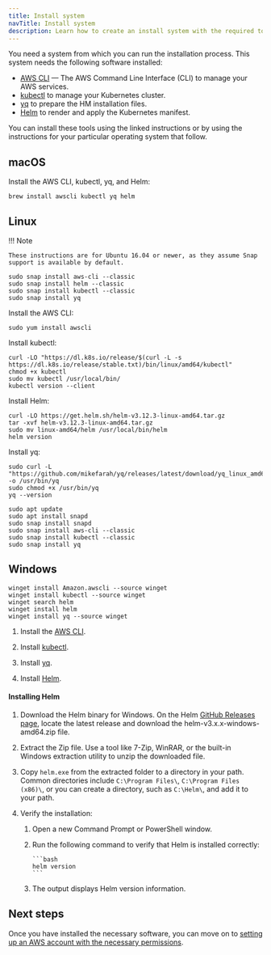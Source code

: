 ```yaml
---
title: Install system
navTitle: Install system
description: Learn how to create an install system with the required tools to install Hybrid Manager.
---
```


You need a system from which you can run the installation process. This system needs the following software installed:

-   [AWS CLI](https://docs.aws.amazon.com/cli/latest/userguide/getting-started-install.html#getting-started-install-instructions) — The AWS Command Line Interface (CLI) to manage your AWS services.
-   [kubectl](https://docs.aws.amazon.com/eks/latest/userguide/install-kubectl.html) to manage your Kubernetes cluster.
-   [yq](https://github.com/mikefarah/yq) to prepare the HM installation files.
-   [Helm](https://helm.sh/docs/intro/install/) to render and apply the Kubernetes manifest.

You can install these tools using the linked instructions or by using the instructions for your particular operating system that follow.

## macOS

Install the AWS CLI, kubectl, yq, and Helm:

```shell
brew install awscli kubectl yq helm
```

## Linux

<TabContainer>
<Tab title="Ubuntu">

!!! Note

    These instructions are for Ubuntu 16.04 or newer, as they assume Snap support is available by default.

```shell
sudo snap install aws-cli --classic
sudo snap install helm --classic
sudo snap install kubectl --classic
sudo snap install yq

```

</Tab>

<Tab title="Red Hat">

Install the AWS CLI:

```shell
sudo yum install awscli
```

Install kubectl:

```
curl -LO "https://dl.k8s.io/release/$(curl -L -s https://dl.k8s.io/release/stable.txt)/bin/linux/amd64/kubectl"
chmod +x kubectl
sudo mv kubectl /usr/local/bin/
kubectl version --client
```

Install Helm:

```
curl -LO https://get.helm.sh/helm-v3.12.3-linux-amd64.tar.gz
tar -xvf helm-v3.12.3-linux-amd64.tar.gz
sudo mv linux-amd64/helm /usr/local/bin/helm
helm version
```

Install yq:

```
sudo curl -L "https://github.com/mikefarah/yq/releases/latest/download/yq_linux_amd64" -o /usr/bin/yq
sudo chmod +x /usr/bin/yq
yq --version
```

</Tab>

<Tab title="Debian">

```shell
sudo apt update
sudo apt install snapd
sudo snap install snapd
sudo snap install aws-cli --classic
sudo snap install kubectl --classic
sudo snap install yq
```

</Tab>
</TabContainer>

## Windows

<TabContainer>
<Tab title="Winget">

```shell
winget install Amazon.awscli --source winget
winget install kubectl --source winget
winget search helm
winget install helm
winget install yq --source winget
```

</Tab>

<Tab title="Manually">

1.  Install the [AWS CLI](https://docs.aws.amazon.com/cli/latest/userguide/install-cliv2-windows.html).

2.  Install [kubectl](https://kubernetes.io/docs/tasks/tools/install-kubectl-windows/).

3.  Install [yq](https://github.com/mikefarah/yq?tab=readme-ov-file#windows).

4.  Install [Helm](installsystem.mdx#installing-helm).

</Tab>
</TabContainer>

#### Installing Helm

1.  Download the Helm binary for Windows. On the Helm [GitHub Releases page](https://github.com/helm/helm/releases), locate the latest release and download the helm-v3.x.x-windows-amd64.zip file.

2.  Extract the Zip file. Use a tool like 7-Zip, WinRAR, or the built-in Windows extraction utility to unzip the downloaded file.

3.  Copy `helm.exe` from the extracted folder to a directory in your path. Common directories include `C:\Program Files\`, `C:\Program Files (x86)\`, or you can create a directory, such as `C:\Helm\`, and add it to your path.

4.  Verify the installation:

    1.  Open a new Command Prompt or PowerShell window.

    2.  Run the following command to verify that Helm is installed correctly:

        ````
        ```bash
        helm version
        ```
        ````

    3.  The output displays Helm version information.

## Next steps

Once you have installed the necessary software, you can move on to [setting up an AWS account with the necessary permissions](awsaccount.mdx).
